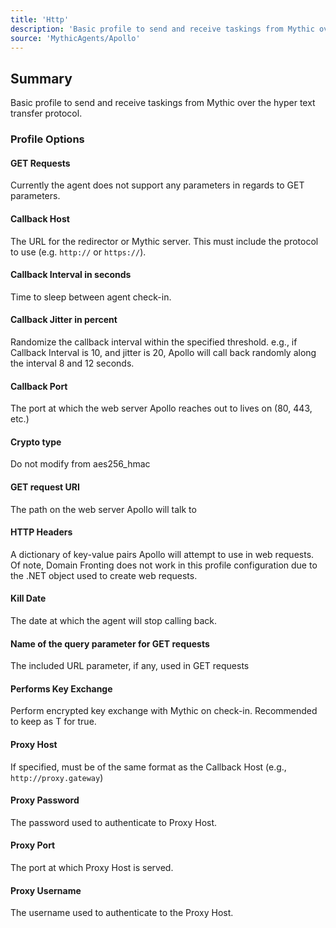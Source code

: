 ```yaml
---
title: 'Http'
description: 'Basic profile to send and receive taskings from Mythic over the hyper text transfer protocol'
source: 'MythicAgents/Apollo'
---
```


## Summary
Basic profile to send and receive taskings from Mythic over the hyper text transfer protocol.

### Profile Options

#### GET Requests 

Currently the agent does not support any parameters in regards to GET parameters.

#### Callback Host
The URL for the redirector or Mythic server. This must include the protocol to use (e.g. `http://` or `https://`).

#### Callback Interval in seconds
Time to sleep between agent check-in.

#### Callback Jitter in percent
Randomize the callback interval within the specified threshold. e.g., if Callback Interval is 10, and jitter is 20, Apollo will call back randomly along the interval 8 and 12 seconds.

#### Callback Port
The port at which the web server Apollo reaches out to lives on (80, 443, etc.)

#### Crypto type
Do not modify from aes256_hmac

#### GET request URI
The path on the web server Apollo will talk to

#### HTTP Headers
A dictionary of key-value pairs Apollo will attempt to use in web requests. Of note, Domain Fronting does not work in this profile configuration due to the .NET object used to create web requests.

#### Kill Date
The date at which the agent will stop calling back.

#### Name of the query parameter for GET requests
The included URL parameter, if any, used in GET requests

#### Performs Key Exchange
Perform encrypted key exchange with Mythic on check-in. Recommended to keep as T for true.

#### Proxy Host
If specified, must be of the same format as the Callback Host (e.g., `http://proxy.gateway`)

#### Proxy Password
The password used to authenticate to Proxy Host.

#### Proxy Port
The port at which Proxy Host is served.

#### Proxy Username
The username used to authenticate to the Proxy Host.